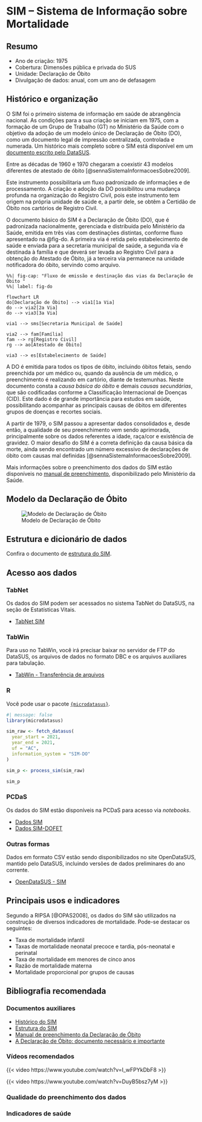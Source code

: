 # SIM -- Sistema de Informação sobre Mortalidade

## Resumo

-  Ano de criação: 1975
-  Cobertura: Dimensões pública e privada do SUS
-  Unidade: Declaração de Óbito
-  Divulgação de dados: anual, com um ano de defasagem

## Histórico e organização

O SIM foi o primeiro sistema de informação em saúde de abrangência nacional. As condições para a sua criação se iniciam em 1975, com a formação de um Grupo de Trabalho (GT) no Ministério da Saúde com o objetivo da adoção de um modelo único de Declaração de Óbito (DO), como um documento legal de impressão centralizada, controlada e numerada. Um histórico mais completo sobre o SIM está disponível em um [documento escrito pelo DataSUS](assets/sim/INTRO.pdf).

::::: {.callout}
Entre as décadas de 1960 e 1970 chegaram a coexistir 43 modelos diferentes de atestado de óbito [@sennaSistemaInformacoesSobre2009]. 
:::

Este instrumento possibilitaria um fluxo padronizado de informações e de processamento. A criação e adoção da DO possibilitou uma mudança profunda na organização do Registro Civil, pois este instrumento tem origem na própria unidade de saúde e, a partir dele, se obtêm a Certidão de Óbito nos cartórios de Registro Civil. 

O documento básico do SIM é a Declaração de Óbito (DO), que é padronizada nacionalmente, gerenciada e distribuída pelo Ministério da Saúde, emitida em três vias com destinações distintas, conforme fluxo apresentado na @fig-do. A primeira via é retida pelo estabelecimento de saúde e enviada para a secretaria municipal de saúde, a segunda via é destinada à família e que deverá ser levada ao Registro Civil para a obtenção do Atestado de Óbito, já a terceira via permanece na unidade notificadora do óbito, servindo como arquivo.

```mermaid
%%| fig-cap: "Fluxo de emissão e destinação das vias da Declaração de Óbito "
%%| label: fig-do

flowchart LR
do[Declaração de Óbito] --> via1[1a Via]
do --> via2[2a Via]
do --> via3[3a Via]

via1 --> sms[Secretaria Municipal de Saúde]

via2 --> fam[Família]
fam --> rg[Registro Civil]
rg --> ao[Atestado de Óbito]

via3 --> es[Estabelecimento de Saúde]
```

A DO é emitida para todos os tipos de óbito, incluindo óbitos fetais, sendo preenchida por um médico ou, quando da ausência de um médico, o preenchimento é realizando em cartório, diante de testemunhas. Neste documento consta a *causa básica do óbito* e demais *causas secundárias*, que são codificadas conforme a Classificação Internacional de Doenças (CID). Este dado é de grande importância para estudos em saúde, possibilitando acompanhar as principais causas de óbitos em diferentes grupos de doenças e recortes sociais.

A partir de 1979, o SIM passou a apresentar dados consolidados e, desde então, a qualidade de seu preenchimento vem sendo aprimorada, principalmente sobre os dados referentes a idade, raça/cor e existência de gravidez. O maior desafio do SIM é a correta definição da causa básica da morte, ainda sendo encontrado um número excessivo de declarações de óbito com causas mal definidas [@sennaSistemaInformacoesSobre2009].

Mais informações sobre o preenchimento dos dados do SIM estão disponíveis no [manual de preenchimento](assets/sim/declaracao-obito-manual-instrucoes-preenchimento.pdf), disponibilizado pelo Ministério da Saúde.

## Modelo da Declaração de Óbito

![Modelo de Declaração de Óbito](assets/sim/wiki_modelo_do.jpg){#modelo-do}

## Estrutura e dicionário de dados

Confira o documento de [estrutura do SIM](assets/sim/Estrutura_SIM_para_CD.pdf).

## Acesso aos dados

### TabNet

Os dados do SIM podem ser acessados no sistema TabNet do DataSUS, na seção de Estatísticas Vitais.

-  [TabNet SIM](https://datasus.saude.gov.br/mortalidade-desde-1996-pela-cid-10)

### TabWin

Para uso no TabWin, você irá precisar baixar no servidor de FTP do DataSUS, os arquivos de dados no formato DBC e os arquivos auxiliares para tabulação.

-  [TabWin - Transferência de arquivos](https://datasus.saude.gov.br/transferencia-de-arquivos/)

### R

Você pode usar o pacote [`{microdatasus}`](https://rfsaldanha.github.io/microdatasus/index.html).

```r
#| message: false
library(microdatasus)

sim_raw <- fetch_datasus(
  year_start = 2021,
  year_end = 2021,
  uf = "AC",
  information_system = "SIM-DO"
)

sim_p <- process_sim(sim_raw)

sim_p
```

### PCDaS

Os dados do SIM estão disponíveis na PCDaS para acesso via *notebooks*.

-  [Dados SIM](https://pcdas.icict.fiocruz.br/conjunto-de-dados/sistema-de-informacoes-de-mortalidade-sim/)
-  [Dados SIM-DOFET](https://pcdas.icict.fiocruz.br/conjunto-de-dados/sistema-de-informacao-sobre-mortalidade-declaracao-de-obitos-fetais-sim-dofet/)

### Outras formas

Dados em formato CSV estão sendo disponibilizados no site OpenDataSUS, mantido pelo DataSUS, incluindo versões de dados preliminares do ano corrente.

-  [OpenDataSUS - SIM](https://opendatasus.saude.gov.br/dataset/sim)

## Principais usos e indicadores

Segundo a RIPSA [@OPAS2008], os dados do SIM são utilizados na construção de diversos indicadores de mortalidade. Pode-se destacar os seguintes:

-  Taxa de mortalidade infantil
-  Taxas de mortalidade neonatal precoce e tardia, pós-neonatal e perinatal
-  Taxa de mortalidade em menores de cinco anos
-  Razão de mortalidade materna
-  Mortalidade proporcional por grupos de causas

## Bibliografia recomendada

### Documentos auxiliares

-  [Histórico do SIM](assets/sim/INTRO.pdf)
-  [Estrutura do SIM](assets/sim/Estrutura_SIM_para_CD.pdf)
-  [Manual de preenchimento da Declaração de Óbito](assets/sim/declaracao-obito-manual-instrucoes-preenchimento.pdf)
-  [A Declaração de Óbito: documento necessário e importante](assets/sim/a-declaracao-de-obito-documento-necessario-e-importante.pdf)

### Vídeos recomendados

{{< video https://www.youtube.com/watch?v=I_wFPYkDbF8 >}}

{{< video https://www.youtube.com/watch?v=DuyB5bsz7yM >}}

### Qualidade do preenchimento dos dados

### Indicadores de saúde